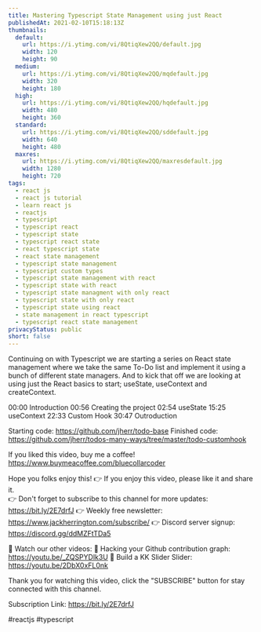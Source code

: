 ```yaml
---
title: Mastering Typescript State Management using just React
publishedAt: 2021-02-10T15:18:13Z
thumbnails:
  default:
    url: https://i.ytimg.com/vi/8QtiqXew2QQ/default.jpg
    width: 120
    height: 90
  medium:
    url: https://i.ytimg.com/vi/8QtiqXew2QQ/mqdefault.jpg
    width: 320
    height: 180
  high:
    url: https://i.ytimg.com/vi/8QtiqXew2QQ/hqdefault.jpg
    width: 480
    height: 360
  standard:
    url: https://i.ytimg.com/vi/8QtiqXew2QQ/sddefault.jpg
    width: 640
    height: 480
  maxres:
    url: https://i.ytimg.com/vi/8QtiqXew2QQ/maxresdefault.jpg
    width: 1280
    height: 720
tags:
  - react js
  - react js tutorial
  - learn react js
  - reactjs
  - typescript
  - typescript react
  - typescript state
  - typescript react state
  - react typescript state
  - react state management
  - typescript state management
  - typescript custom types
  - typescript state management with react
  - typescript state with react
  - typescript state managment with only react
  - typescript state with only react
  - typescript state using react
  - state management in react typescript
  - typescript react state management
privacyStatus: public
short: false
---
```

  
  Continuing on with Typescript we are starting a series on React state management where we take the same To-Do list and implement it using a bunch of different state managers. And to kick that off we are looking at using just the React basics to start; useState, useContext and createContext.

00:00 Introduction
00:56 Creating the project
02:54 useState
15:25 useContext
22:33 Custom Hook
30:47 Outroduction

Starting code: https://github.com/jherr/todo-base
Finished code: https://github.com/jherr/todos-many-ways/tree/master/todo-customhook

If you liked this video, buy me a coffee! https://www.buymeacoffee.com/bluecollarcoder

Hope you folks enjoy this!
👉 If you enjoy this video, please like it and share it.    
👉 Don't forget to subscribe to this channel for more updates: https://bit.ly/2E7drfJ
👉 Weekly free newsletter: https://www.jackherrington.com/subscribe/
👉 Discord server signup: https://discord.gg/ddMZFtTDa5

💢 Watch our other videos:
💟 Hacking your Github contribution graph: https://youtu.be/_ZQSPYDlk3U
💟 Build a KK Slider Slider: https://youtu.be/2DbX0xFL0nk

Thank you for watching this video, click the "SUBSCRIBE" button for stay connected with this channel. 

Subscription Link:  https://bit.ly/2E7drfJ

#reactjs #typescript
  